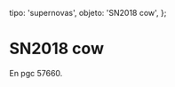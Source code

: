 
  tipo: 'supernovas',
  objeto: 'SN2018 cow',
};

# SN2018 cow

En pgc 57660.

<Imagen
  src="registro/sn2018-cow_20180702_sn2018cow.png"
  fecha="20180702"
  desc="1*1000segundos"
/>